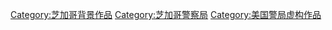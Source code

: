 [[Category:芝加哥背景作品|Category:芝加哥背景作品]]
[[Category:芝加哥警察局|Category:芝加哥警察局]]
[[Category:美国警局虚构作品|Category:美国警局虚构作品]]
